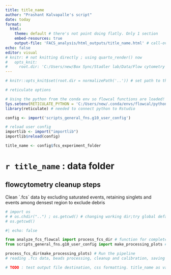 ```yaml
---
title: title_name
author: "Prashant Kalvapalle's script"
date: today
format: 
  html:
    theme: default # there's not point doing flatly. Only 1 section
    embed-resources: true
    output-file: 'FACS_analysis/html_outputs/title_name.html' # call-override
echo: false
editor: visual
# knitr: # not knitting directly ; using quarto_render() now 
#   opts_knit: 
#     root.dir: 'C:/Users/new/Box Sync/Stadler lab/Data/Flow cytometry (FACS)'
---
```


<!--# TODO : make title a variable from R, set flatly theme with table of content ; figure out how to call the render with an output name set -->

```r
# knitr::opts_knit$set(root.dir = normalizePath('..')) # set path to the project head (if this qmd lies within a subfolder)

# reticulate options

# Using the python from the conda env so flowcal functions are loaded!
Sys.setenv(RETICULATE_PYTHON = 'C:/Users/new/.conda/envs/flowcal/python.exe')
library(reticulate) # needed to connect python to Rstudio 
```

```r

config <- import('scripts_general_fns.g10_user_config')

# reload user config
importlib <- import("importlib")
importlib$reload(config)

title_name <- config$fcs_experiment_folder
```

# `r title_name` : data folder

## flowcytometry cleanup steps

Clean \`.fcs\` data by excluding saturated events, retaining singlets and events among densest region to exclude debris

```python
# import os
# # os.chdir("..") ; os.getcwd() # changing working dir;try global defaults
# os.getcwd()

```

```python
#| echo: false

from analyze_fcs_flowcal import process_fcs_dir # function for complete processing
from scripts_general_fns.g10_user_config import make_processing_plots # Import plotting key

process_fcs_dir(make_processing_plots) # Run the pipeline
# reading .fcs data, beads processing, cleanup and calibration, saving summary statistics and cleaned files

# TODO : test output file destination, css formatting. title_name as var
```
